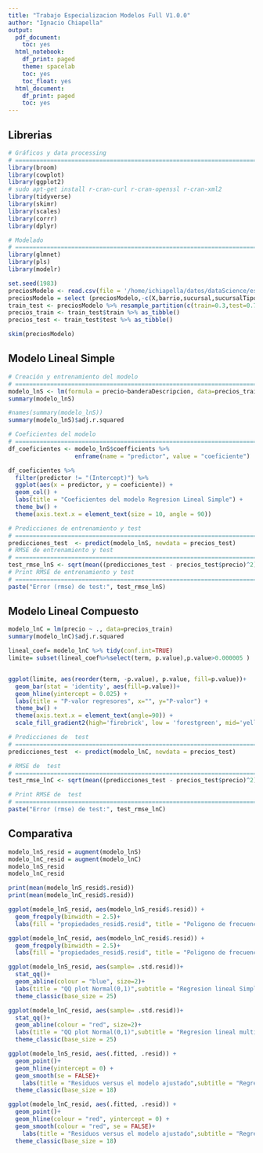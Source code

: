 ```yaml
---
title: "Trabajo Especializacion Modelos Full V1.0.0"
author: "Ignacio Chiapella"
output:
  pdf_document:
    toc: yes
  html_notebook:
    df_print: paged
    theme: spacelab
    toc: yes
    toc_float: yes
  html_document:
    df_print: paged
    toc: yes
---
```


<style type="text/css">
div.main-container {
  max-width: 1600px;
  margin-left: auto;
  margin-right: auto;
}
</style>

## Librerias
```r
# Gráficos y data processing
# ==============================================================================
library(broom)
library(cowplot)
library(ggplot2)
# sudo apt-get install r-cran-curl r-cran-openssl r-cran-xml2
library(tidyverse)
library(skimr)
library(scales)
library(corrr)
library(dplyr)

# Modelado
# ==============================================================================
library(glmnet)
library(pls)
library(modelr)
```




```r
set.seed(1983)
preciosModelo <- read.csv(file = '/home/ichiapella/datos/dataScience/especializacion/data/preciosModelo.csv')
preciosModelo = select (preciosModelo,-c(X,barrio,sucursal,sucursalTipo))
train_test <- preciosModelo %>% resample_partition(c(train=0.3,test=0.7))
precios_train <- train_test$train %>% as_tibble()
precios_test <- train_test$test %>% as_tibble()

skim(preciosModelo)
```


## Modelo Lineal Simple

```r

# Creación y entrenamiento del modelo
# ==============================================================================
modelo_lnS <- lm(formula = precio~banderaDescripcion, data=precios_train)
summary(modelo_lnS)
```





```r
#names(summary(modelo_lnS))
summary(modelo_lnS)$adj.r.squared
```


```r
# Coeficientes del modelo
# ==============================================================================
df_coeficientes <- modelo_lnS$coefficients %>%
                   enframe(name = "predictor", value = "coeficiente")

df_coeficientes %>%
  filter(predictor != "(Intercept)") %>%
  ggplot(aes(x = predictor, y = coeficiente)) +
  geom_col() +
  labs(title = "Coeficientes del modelo Regresion Lineal Simple") +
  theme_bw() +
  theme(axis.text.x = element_text(size = 10, angle = 90))
```

```r
# Predicciones de entrenamiento y test
# ==============================================================================
predicciones_test  <- predict(modelo_lnS, newdata = precios_test)
# RMSE de entrenamiento y test
# ==============================================================================
test_rmse_lnS <- sqrt(mean((predicciones_test - precios_test$precio)^2))
# Print RMSE de entrenamiento y test
# ==============================================================================
paste("Error (rmse) de test:", test_rmse_lnS)
```



## Modelo Lineal Compuesto


```r

modelo_lnC = lm(precio ~ ., data=precios_train)
summary(modelo_lnC)$adj.r.squared
```




```r
lineal_coef= modelo_lnC %>% tidy(conf.int=TRUE)
limite= subset(lineal_coef%>%select(term, p.value),p.value>0.000005 )


ggplot(limite, aes(reorder(term, -p.value), p.value, fill=p.value))+
  geom_bar(stat = 'identity', aes(fill=p.value))+
  geom_hline(yintercept = 0.025) +
  labs(title = "P-valor regresores", x="", y="P-valor") +
  theme_bw() +
  theme(axis.text.x = element_text(angle=90)) + 
  scale_fill_gradient2(high='firebrick', low = 'forestgreen', mid='yellow2',midpoint = 0.05 )

```










```r
# Predicciones de  test
# ==============================================================================
predicciones_test  <- predict(modelo_lnC, newdata = precios_test)

# RMSE de  test
# ==============================================================================
test_rmse_lnC <- sqrt(mean((predicciones_test - precios_test$precio)^2))

# Print RMSE de  test
# ==============================================================================
paste("Error (rmse) de test:", test_rmse_lnC)
```








## Comparativa

```r
modelo_lnS_resid = augment(modelo_lnS)
modelo_lnC_resid = augment(modelo_lnC)
modelo_lnS_resid
modelo_lnC_resid
```

```r
print(mean(modelo_lnS_resid$.resid))
print(mean(modelo_lnC_resid$.resid))
```



```r
ggplot(modelo_lnS_resid, aes(modelo_lnS_resid$.resid)) + 
  geom_freqpoly(binwidth = 2.5)+
  labs(fill = "propiedades_resid$.resid", title = "Poligono de frecuencia de los residuos Modelo Lineal Simple", x = "Residuo", y = "count")

```


```r
ggplot(modelo_lnC_resid, aes(modelo_lnC_resid$.resid)) + 
  geom_freqpoly(binwidth = 2.5)+
  labs(fill = "propiedades_resid$.resid", title = "Poligono de frecuencia de los residuos Modelo Lineal Múltiple", x = "Residuo", y = "count")

```

```r
ggplot(modelo_lnS_resid, aes(sample= .std.resid))+
  stat_qq()+
  geom_abline(colour = "blue", size=2)+
  labs(title = "QQ plot Normal(0,1)",subtitle = "Regresion lineal Simple", x = "Valores teóricos", y = "Residuos estandarizados")+
  theme_classic(base_size = 25) 

```



```r
ggplot(modelo_lnC_resid, aes(sample= .std.resid))+
  stat_qq()+
  geom_abline(colour = "red", size=2)+
  labs(title = "QQ plot Normal(0,1)",subtitle = "Regresion lineal multiple", x = "Valores teóricos", y = "Residuos estandarizados")+
  theme_classic(base_size = 25) 

```






```r
ggplot(modelo_lnS_resid, aes(.fitted, .resid)) +
  geom_point()+
  geom_hline(yintercept = 0) +
  geom_smooth(se = FALSE)+
    labs(title = "Residuos versus el modelo ajustado",subtitle = "Regresion lineal Simple", x = "valores fitted", y = "Residuos")+
  theme_classic(base_size = 18) 

```

```r
ggplot(modelo_lnC_resid, aes(.fitted, .resid)) +
  geom_point()+
  geom_hline(colour = "red", yintercept = 0) +
  geom_smooth(colour = "red", se = FALSE)+
    labs(title = "Residuos versus el modelo ajustado",subtitle = "Regresion lineal Multiple", x = "valores fitted", y = "Residuos")+
  theme_classic(base_size = 18) 

```

```r


```

```r


```

```r


```

```r


```

```r


```

```r


```